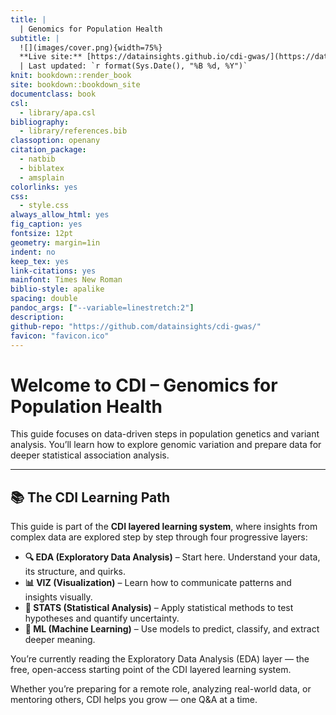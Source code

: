 ```yaml
---
title: |
  | Genomics for Population Health
subtitle: |
  ![](images/cover.png){width=75%}  
  **Live site:** [https://datainsights.github.io/cdi-gwas/](https://datainsights.github.io/cdi-gwas/)
  | Last updated: `r format(Sys.Date(), "%B %d, %Y")` 
knit: bookdown::render_book
site: bookdown::bookdown_site
documentclass: book
csl: 
  - library/apa.csl
bibliography:
  - library/references.bib
classoption: openany
citation_package:
  - natbib
  - biblatex
  - amsplain
colorlinks: yes
css: 
  - style.css
always_allow_html: yes
fig_caption: yes
fontsize: 12pt
geometry: margin=1in
indent: no
keep_tex: yes
link-citations: yes
mainfont: Times New Roman
biblio-style: apalike
spacing: double
pandoc_args: ["--variable=linestretch:2"]
description:
github-repo: "https://github.com/datainsights/cdi-gwas/"
favicon: "favicon.ico"
---
```


#  {-}

# Welcome to CDI – Genomics for Population Health {-}

This guide focuses on data-driven steps in population genetics and variant analysis. You’ll learn how to explore genomic variation and prepare data for deeper statistical association analysis.

---

## 📚 The CDI Learning Path {-}

This guide is part of the **CDI layered learning system**, where insights from complex data are explored step by step through four progressive layers:

- **🔍 EDA (Exploratory Data Analysis)** – Start here. Understand your data, its structure, and quirks.
- **📊 VIZ (Visualization)** – Learn how to communicate patterns and insights visually.
- **📐 STATS (Statistical Analysis)** – Apply statistical methods to test hypotheses and quantify uncertainty.
- **🤖 ML (Machine Learning)** – Use models to predict, classify, and extract deeper meaning.

You’re currently reading the Exploratory Data Analysis (EDA) layer — the free, open-access starting point of the CDI layered learning system.

Whether you're preparing for a remote role, analyzing real-world data, or mentoring others, CDI helps you grow — one Q&A at a time.

